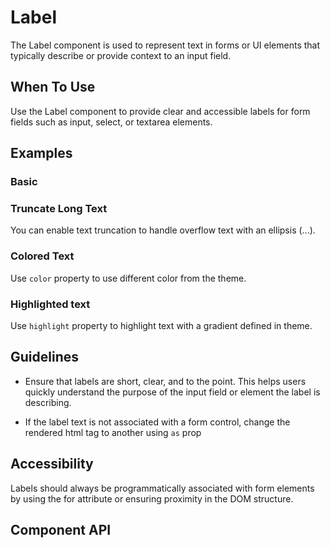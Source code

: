 
<Meta of={Label} />

# Label

The Label component is used to represent text in forms or UI elements that typically describe or provide context to an
input field.

## When To Use

Use the Label component to provide clear and accessible labels for form fields such as input, select, or textarea
elements.

## Examples

### Basic

<Canvas of={Basic} />

### Truncate Long Text

You can enable text truncation to handle overflow text with an ellipsis (...).

<Canvas of={TruncateLongText} />

### Colored Text

Use `color` property to use different color from the theme.

<Canvas of={ColoredText} />

### Highlighted text

Use `highlight` property to highlight text with a gradient defined in theme.

<Canvas of={HighlightText} />

## Guidelines

- Ensure that labels are short, clear, and to the point. This helps users quickly understand the purpose of the input
  field or element the label is describing.

- If the label text is not associated with a form control, change the rendered html tag to another using `as` prop

## Accessibility

Labels should always be programmatically associated with form elements by using the for attribute or ensuring proximity
in the DOM structure.

## Component API

<ArgsTable />
